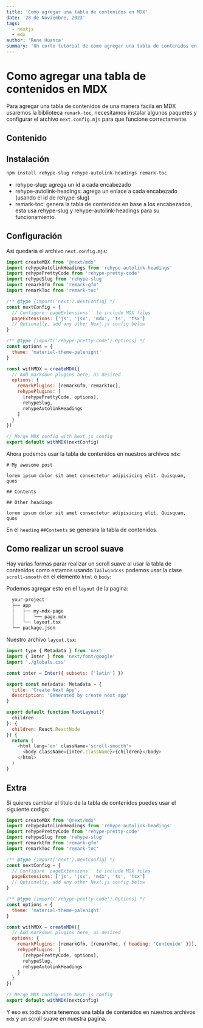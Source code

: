 ```yaml
---
title: 'Como agregar una tabla de contenidos en MDX'
date: '28 de Noviembre, 2023'
tags:
  - nextjs
  - mdx
author: 'Rene Huanca'
summary: 'Un corto tutorial de como agregar una tabla de contenidos en mdx usando nextjs 14.'
---
```


# Como agregar una tabla de contenidos en MDX

Para agregar una tabla de contenidos de una manera facila en MDX usaremos la biblioteca `remark-toc`, necesitamos instalar algunos paquetes y configurar el archivo `next.config.mjs` para que funcione correctamente.

## Contenido

## Instalación

```bash
npm install rehype-slug rehype-autolink-headings remark-toc
```

- rehype-slug: agrega un id a cada encabezado
- rehype-autolink-headings: agrega un enlace a cada encabezado (usando el id de rehype-slug)
- remark-toc: genera la tabla de contenidos en base a los encabezados, esta usa rehype-slug y rehype-autolink-headings para su funcionamiento.

## Configuración

Asi quedaria el archivo `next.config.mjs`:

```js
import createMDX from '@next/mdx'
import rehypeAutolinkHeadings from 'rehype-autolink-headings'
import rehypePrettyCode from 'rehype-pretty-code'
import rehypeSlug from 'rehype-slug'
import remarkGfm from 'remark-gfm'
import remarkToc from 'remark-toc'

/** @type {import('next').NextConfig} */
const nextConfig = {
  // Configure `pageExtensions`` to include MDX files
  pageExtensions: ['js', 'jsx', 'mdx', 'ts', 'tsx']
  // Optionally, add any other Next.js config below
}

/** @type {import('rehype-pretty-code').Options} */
const options = {
  theme: 'material-theme-palenight'
}

const withMDX = createMDX({
  // Add markdown plugins here, as desired
  options: {
    remarkPlugins: [remarkGfm, remarkToc],
    rehypePlugins: [
      [rehypePrettyCode, options],
      rehypeSlug,
      rehypeAutolinkHeadings
    ]
  }
})

// Merge MDX config with Next.js config
export default withMDX(nextConfig)
```

Ahora podemos usar la tabla de contenidos en nuestros archivos `mdx`:

```mdx
# My awesome post

lorem ipsum dolor sit amet consectetur adipisicing elit. Quisquam, quos

## Contents

## Other headings

lorem ipsum dolor sit amet consectetur adipisicing elit. Quisquam, quos
```

En el `heading` `##Contents` se generara la tabla de contenidos.

## Como realizar un scrool suave

Hay varias formas parar realizar un scroll suave al usar la tabla de contenidos como estamos usando `Tailwindcss` podemos usar la clase `scroll-smooth` en el elemento `html` o `body`:

Podemos agregar esto en el `layout` de la pagina:

```bash
  your-project
  ├── app
  │   ├── my-mdx-page
  │   │   └── page.mdx
  │   └── layout.tsx
  └── package.json
```

Nuestro archivo `layout.tsx`:

```js
import type { Metadata } from 'next'
import { Inter } from 'next/font/google'
import './globals.css'

const inter = Inter({ subsets: ['latin'] })

export const metadata: Metadata = {
  title: 'Create Next App',
  description: 'Generated by create next app'
}

export default function RootLayout({
  children
}: {
  children: React.ReactNode
}) {
  return (
    <html lang='en' className='scroll-smooth'>
      <body className={inter.className}>{children}</body>
    </html>
  )
}
```

## Extra

Si quieres cambiar el titulo de la tabla de contenidos puedes usar el siguiente codigo:

```js
import createMDX from '@next/mdx'
import rehypeAutolinkHeadings from 'rehype-autolink-headings'
import rehypePrettyCode from 'rehype-pretty-code'
import rehypeSlug from 'rehype-slug'
import remarkGfm from 'remark-gfm'
import remarkToc from 'remark-toc'

/** @type {import('next').NextConfig} */
const nextConfig = {
  // Configure `pageExtensions`` to include MDX files
  pageExtensions: ['js', 'jsx', 'mdx', 'ts', 'tsx']
  // Optionally, add any other Next.js config below
}

/** @type {import('rehype-pretty-code').Options} */
const options = {
  theme: 'material-theme-palenight'
}

const withMDX = createMDX({
  // Add markdown plugins here, as desired
  options: {
    remarkPlugins: [remarkGfm, [remarkToc, { heading: 'Contenido' }]],
    rehypePlugins: [
      [rehypePrettyCode, options],
      rehypeSlug,
      rehypeAutolinkHeadings
    ]
  }
})

// Merge MDX config with Next.js config
export default withMDX(nextConfig)
```

Y eso es todo ahora tenemos una tabla de contenidos en nuestros archivos `mdx` y un scroll suave en nuestra pagina.